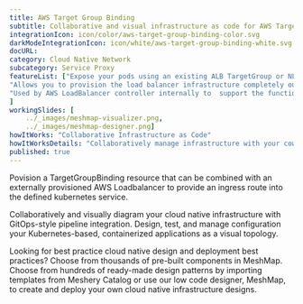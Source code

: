 ```yaml
---
title: AWS Target Group Binding  
subtitle: Collaborative and visual infrastructure as code for AWS Target Group Binding
integrationIcon: icon/color/aws-target-group-binding-color.svg
darkModeIntegrationIcon: icon/white/aws-target-group-binding-white.svg
docURL: 
category: Cloud Native Network
subcategory: Service Proxy
featureList: ["Expose your pods using an existing ALB TargetGroup or NLB TargetGroup.",
"Allows you to provision the load balancer infrastructure completely outside of Kubernetes.",
"Used by AWS LoadBalancer controller internally to  support the functionality for Ingress and Service resource as well."
]
workingSlides: [
    ../_images/meshmap-visualizer.png,
    ../_images/meshmap-designer.png]
howItWorks: "Collaborative Infrastructure as Code"
howItWorksDetails: "Collaboratively manage infrastructure with your coworkers synchronously sharing the same designs."
published: true
---
```

<p>
    Povision a TargetGroupBinding resource that can be combined with an externally provisioned AWS Loadbalancer to provide an ingress route into the defined kubernetes service.
</p>
<p>
    Collaboratively and visually diagram your cloud native infrastructure with GitOps-style pipeline integration. Design, test, and manage configuration your Kubernetes-based, containerized applications as a visual topology.
</p>
<p>
    Looking for best practice cloud native design and deployment best practices? Choose from thousands of pre-built components in MeshMap. Choose from hundreds of ready-made design patterns by importing templates from Meshery Catalog or use our low code designer, MeshMap, to create and deploy your own cloud native infrastructure designs.
</p>